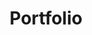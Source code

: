 ---
slug: myportfolio
link: /projects/myportfolio/
category: 'projects'
title: Portfolio
publicData: Sep 11th 2020
pagesCount: 1
siteLink: https://iliagromov.github.io/
pages: 
    - page:
        - image: ../../assets/images/projects/project-170-myportfolio/myportfolio-0.png
        - title: Portfolio
sortIdx: 170
---